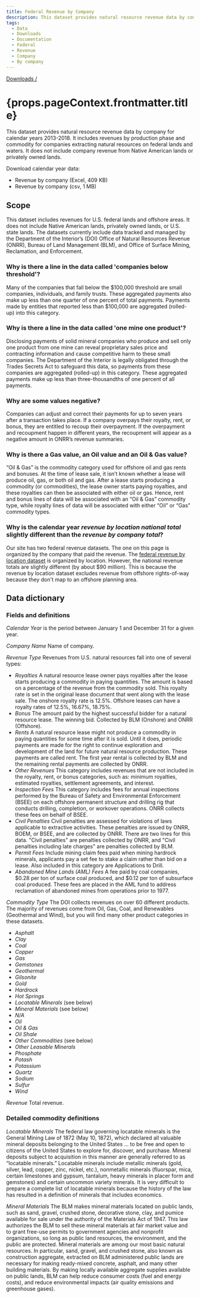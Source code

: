```yaml
---
title: Federal Revenue by Company
description: This dataset provides natural resource revenue data by company for calendar years 2013-2018. It includes revenues by production phase and commodity for companies extracting natural resources on federal lands and waters. It does not include company revenue from Native American lands or privately owned lands.
tags:
  - Data
  - Downloads
  - Documentation
  - Federal
  - Revenue
  - Company
  - By company
---
```


[Downloads /](/downloads/)

<h1>{props.pageContext.frontmatter.title}</h1>

This dataset provides natural resource revenue data by company for calendar years 2013-2018. It includes revenues by production phase and commodity for companies extracting natural resources on federal lands and waters. It does not include company revenue from Native American lands or privately owned lands.

Download calendar year data:

- <DownloadExcelLink to="/downloads/federal_revenue_by_company_CY2013-CY2018.xlsx">Revenue by company (Excel, 409 KB)</DownloadExcelLink>
- <DownloadCsvLink to="/downloads/federal_revenue_by_company_CY2013-CY2018.csv">Revenue by company (csv, 1 MB)</DownloadCsvLink>

## Scope

This dataset includes revenues for U.S. federal lands and offshore areas. It does not include Native American lands, privately owned lands, or U.S. state lands. The datasets currently include data tracked and managed by the Department of the Interior’s (DOI) Office of Natural Resources Revenue (ONRR), Bureau of Land Management (BLM), and Office of Surface Mining, Reclamation, and Enforcement.

### Why is there a line in the data called 'companies below threshold'?

Many of the companies that fall below the $100,000 threshold are small companies, individuals, and family trusts. These aggregated payments also make up less than one quarter of one percent of total payments. Payments made by entities that reported less than $100,000 are aggregated (rolled-up) into this category.

### Why is there a line in the data called 'one mine one product'?

Disclosing payments of solid mineral companies who produce and sell only one product from one mine can reveal proprietary sales price and contracting information and cause competitive harm to these small companies. The Department of the Interior is legally obligated through the Trades Secrets Act to safeguard this data, so payments from these companies are aggregated (rolled-up) in this category. These aggregated payments make up less than three-thousandths of one percent of all payments.

### Why are some values negative?

Companies can adjust and correct their payments for up to seven years after a transaction takes place. If a company overpays their royalty, rent, or bonus, they are entitled to recoup their overpayment. If the overpayment and recoupment happen in different years, the recoupment will appear as a negative amount in ONRR’s revenue summaries.

### Why is there a Gas value, an Oil value and an Oil & Gas value?

“Oil & Gas” is the commodity category used for offshore oil and gas rents and bonuses. At the time of lease sale, it isn’t known whether a lease will produce oil, gas, or both oil and gas. After a lease starts producing a commodity (or commodities), the lease owner starts paying royalties, and these royalties can then be associated with either oil or gas. Hence, rent and bonus lines of data will be associated with an “Oil & Gas” commodity type, while royalty lines of data will be associated with either “Oil” or “Gas” commodity types.

### Why is the calendar year _revenue by location national total_ slightly different than the _revenue by company total_?

Our site has two federal revenue datasets. The one on this page is organized by the company that paid the revenue. The [federal revenue by location dataset](/downloads/federal-revenue-by-location/) is organized by location. However, the national revenue totals are slightly different (by about $90 million). This is because the revenue by location dataset excludes revenue from offshore rights-of-way because they don't map to an offshore planning area.

## Data dictionary

### Fields and definitions

_Calendar Year_ is the period between January 1 and December 31 for a given year.

_Company Name_ Name of company.

_Revenue Type_ Revenues from U.S. natural resources fall into one of several types:
* _Royalties_ A natural resource lease owner pays royalties after the lease starts producing a commodity in <GlossaryTerm>paying quantities</GlossaryTerm>. The amount is based on a percentage of the revenue from the commodity sold. This royalty rate is set in the original lease document that went along with the lease sale. The onshore royalty rate is 12.5%. Offshore leases can have a royalty rates of 12.5%, 16.67%, 18.75%.
* _Bonus_ The amount paid by the highest successful bidder for a natural resource lease. The winning bid. Collected by BLM (Onshore) and ONRR (Offshore).
* _Rents_ A natural resource lease might not produce a commodity in paying quantities for some time after it is sold. Until it does, periodic payments are made for the right to continue exploration and development of the land for future natural resource production. These payments are called rent. The first year rental is collected by BLM and the remaining rental payments are collected by ONRR.
* _Other Revenues_ This category includes revenues that are not included in the royalty, rent, or bonus categories, such as: minimum royalties, estimated royalties, settlement agreements, and interest.
* _Inspection Fees_ This category includes fees for annual inspections performed by the Bureau of Safety and Environmental Enforcement (BSEE) on each offshore permanent structure and drilling rig that conducts drilling, completion, or workover operations. ONRR collects these fees on behalf of BSEE.
* _Civil Penalties_ Civil penalties are assessed for violations of laws applicable to extractive activities. These penalties are issued by ONRR, BOEM, or BSEE, and are collected by ONRR. There are two lines for this data. "Civil penalties" are penalties collected by ONRR, and "Civil penalties including late charges" are penalties collected by BLM.
* _Permit Fees_ Include mining claim fees  paid when mining hardrock minerals, applicants pay a set fee to stake a claim rather than bid on a lease. Also included in this category are Applications to Drill.
* _Abandoned Mine Lands (AML) Fees_ A fee paid by coal companies, $0.28 per ton of surface coal produced, and $0.12 per ton of subsurface coal produced. These fees are placed in the AML fund to address reclamation of abandoned mines from operations prior to 1977.

_Commodity Type_ The DOI collects revenues on over 60 different products. The majority of revenues come from Oil, Gas, Coal, and Renewables (Geothermal and Wind), but you will find many other product categories in these datasets.
* _Asphalt_
* _Clay_
* _Coal_
* _Copper_
* _Gas_
* _Gemstones_
* _Geothermal_
* _Gilsonite_
* _Gold_
* _Hardrock_
* _Hot Springs_
* _Locatable Minerals_ (see below)
* _Mineral Materials_ (see below)
* _N/A_
* _Oil_
* _Oil & Gas_
* _Oil Shale_
* _Other Commodities_ (see below)
* _Other Leasable Minerals_
* _Phosphate_
* _Potash_
* _Potassium_
* _Quartz_
* _Sodium_
* _Sulfur_
* _Wind_

_Revenue_ Total revenue.

### Detailed commodity definitions

_Locatable Minerals_  The federal law governing locatable minerals is the General Mining Law of 1872 (May 10, 1872), which declared all valuable mineral deposits belonging to the United States ... to be free and open to citizens of the United States to explore for, discover, and purchase.  Mineral deposits subject to acquisition in this manner are generally referred to as “locatable minerals.” Locatable minerals include metallic minerals (gold, silver, lead, copper, zinc, nickel, etc.), nonmetallic minerals (fluorspar, mica, certain limestones and gypsum, tantalum, heavy minerals in placer form and gemstones) and certain uncommon variety minerals. It is very difficult to prepare a complete list of locatable minerals because the history of the law has resulted in a definition of minerals that includes economics.

_Mineral Materials_  The BLM makes mineral materials located on public lands, such as sand, gravel, crushed stone, decorative stone, clay, and pumice available for sale under the authority of the Materials Act of 1947.  This law authorizes the BLM to sell these mineral materials at fair market value and to grant free-use permits to government agencies and nonprofit organizations, so long as public land resources, the environment, and the public are protected.  Mineral materials are among our most basic natural resources. In particular, sand, gravel, and crushed stone, also known as construction aggregate, extracted on BLM administered public lands are necessary for making ready-mixed concrete, asphalt, and many other building materials.  By making locally available aggregate supplies available on public lands, BLM can help reduce consumer costs (fuel and energy costs), and reduce environmental impacts (air quality emissions and greenhouse gases).
